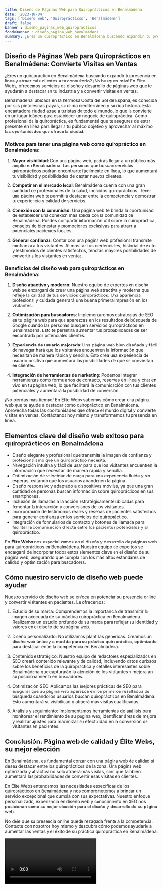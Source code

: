 ```yaml
---
title: Diseño de Páginas Web para Quiroprácticos en Benalmádena
date: '2023-10-04'
tags: ['Diseño web', 'Quiroprácticos', 'Benalmádena']
draft: false
banner : diseño_paginas_web_quiroprácticos
fondoBanner : diseño_pagina_web_benalmádena
summary: ¿Eres un quiropráctico en Benalmádena buscando expandir tu presencia en línea y atraer más clientes a tu consultorio? ¡No busques más! En Élite Webs, ofrecemos servicios de diseño y desarrollo de páginas web que te ayudarán a destacar en tu industria y a convertir visitas en ventas.
---
```


## Diseño de Páginas Web para Quiroprácticos en Benalmádena: Convierte Visitas en Ventas

¿Eres un quiropráctico en Benalmádena buscando expandir tu presencia en línea y atraer más clientes a tu consultorio? ¡No busques más! En Élite Webs, ofrecemos servicios de diseño y desarrollo de páginas web que te ayudarán a destacar en tu industria y a convertir visitas en ventas.

Benalmádena, ubicada en la hermosa Costa del Sol de España, es conocida por sus pintorescas playas, su clima mediterráneo y su rica historia. Esta encantadora ciudad atrae a turistas de todo el mundo, lo que la convierte en un lugar idóneo para establecer un negocio de quiropráctica. Como profesional de la quiropráctica, es fundamental que te asegures de estar presente en línea para llegar a tu público objetivo y aprovechar al máximo las oportunidades que ofrece la ciudad.

### Motivos para tener una página web como quiropráctico en Benalmádena:

1. **Mayor visibilidad**: Con una página web, podrás llegar a un público más amplio en Benalmádena. Las personas que buscan servicios quiroprácticos podrán encontrarte fácilmente en línea, lo que aumentará tu visibilidad y posibilidades de captar nuevos clientes.

2. **Competir en el mercado local**: Benalmádena cuenta con una gran cantidad de profesionales de la salud, incluidos quiroprácticos. Tener una página web te permitirá destacar entre la competencia y demostrar tu experiencia y calidad de servicios.

3. **Conexión con la comunidad**: Una página web te brinda la oportunidad de establecer una conexión más sólida con la comunidad de Benalmádena. Puedes compartir información útil sobre la quiropráctica, consejos de bienestar y promociones exclusivas para atraer a potenciales pacientes locales.

4. **Generar confianza**: Contar con una página web profesional transmite confianza a tus visitantes. Al mostrar tus credenciales, historial de éxito y testimonios de clientes satisfechos, tendrás mayores posibilidades de convertir a los visitantes en ventas.

### Beneficios del diseño web para quiroprácticos en Benalmádena:

1. **Diseño atractivo y moderno**: Nuestro equipo de expertos en diseño web se encargará de crear una página web atractiva y moderna que refleje la calidad de tus servicios quiroprácticos. Una apariencia profesional y cuidada generará una buena primera impresión en los visitantes.

2. **Optimización para buscadores**: Implementaremos estrategias de SEO en tu página web para que aparezcas en los resultados de búsqueda de Google cuando las personas busquen servicios quiroprácticos en Benalmádena. Esto te permitirá aumentar tus probabilidades de ser encontrado por potenciales clientes.

3. **Experiencia de usuario mejorada**: Una página web bien diseñada y fácil de navegar hará que los visitantes encuentren la información que necesitan de manera rápida y sencilla. Esto crea una experiencia de usuario positiva que aumentará las posibilidades de que se conviertan en clientes.

4. **Integración de herramientas de marketing**: Podemos integrar herramientas como formularios de contacto, reservas en línea y chat en vivo en tu página web, lo que facilitará la comunicación con tus clientes potenciales y aumentará la posibilidad de conversión.

¡No pierdas más tiempo! En Élite Webs sabemos cómo crear una página web que te ayude a destacar como quiropráctico en Benalmádena. Aprovecha todas las oportunidades que ofrece el mundo digital y convierte visitas en ventas. Contáctanos hoy mismo y transformemos tu presencia en línea.

<GifSeo />

<Cta />

## Elementos clave del diseño web exitoso para quiroprácticos en Benalmádena

- Diseño elegante y profesional que transmita la imagen de confianza y profesionalismo que un quiropráctico necesita.
- Navegación intuitiva y fácil de usar para que los visitantes encuentren la información que necesitan de manera rápida y sencilla.
- Optimización de velocidad de carga para una experiencia fluida y sin esperas, evitando que los usuarios abandonen la página.
- Diseño responsivo y adaptado a dispositivos móviles, ya que una gran cantidad de personas buscan información sobre quiroprácticos en sus smartphones.
- Inclusión de llamadas a la acción estratégicamente ubicadas para fomentar la interacción y conversiones de los visitantes.
- Incorporación de testimonios reales y reseñas de pacientes satisfechos para generar confianza en los servicios del quiropráctico.
- Integración de formularios de contacto y botones de llamada para facilitar la comunicación directa entre los pacientes potenciales y el quiropráctico.

En **Élite Webs** nos especializamos en el diseño y desarrollo de páginas web para quiroprácticos en Benalmádena. Nuestro equipo de expertos se encargará de incorporar todos estos elementos clave en el diseño de su página web, asegurando que cumpla con los más altos estándares de calidad y optimización para buscadores.

## Cómo nuestro servicio de diseño web puede ayudar

Nuestro servicio de diseño web se enfoca en potenciar su presencia online y convertir visitantes en pacientes. Le ofrecemos:

1. Estudio de su marca: Comprendemos la importancia de transmitir la imagen adecuada de su práctica quiropráctica en Benalmádena. Realizamos un estudio profundo de su marca para reflejar su identidad y valores en el diseño de su página web.

2. Diseño personalizado: No utilizamos plantillas genéricas. Creamos un diseño web único y a medida para su práctica quiropráctica, optimizado para destacar entre la competencia en Benalmádena.

3. Contenido estratégico: Nuestro equipo de redactores especializados en SEO creará contenido relevante y de calidad, incluyendo datos curiosos sobre los beneficios de la quiropráctica y detalles interesantes sobre Benalmádena que capturarán la atención de los visitantes y mejorarán su posicionamiento en buscadores.

4. Optimización SEO: Aplicamos las mejores prácticas de SEO para asegurar que su página web aparezca en los primeros resultados de búsqueda cuando los usuarios buscan quiroprácticos en Benalmádena. Esto aumentará su visibilidad y atraerá más visitas cualificadas.

5. Análisis y seguimiento: Implementamos herramientas de análisis para monitorear el rendimiento de su página web, identificar áreas de mejora y realizar ajustes para maximizar su efectividad en la conversión de visitantes en pacientes.

## Conclusión: Página web de calidad y Élite Webs, su mejor elección

En Benalmádena, es fundamental contar con una página web de calidad si desea destacar entre los quiroprácticos de la zona. Una página web optimizada y atractiva no solo atraerá más visitas, sino que también aumentará las probabilidades de convertir esas visitas en clientes.

En Élite Webs entendemos las necesidades específicas de los quiroprácticos en Benalmádena y nos comprometemos a brindar un servicio excepcional que cumpla con sus expectativas. Nuestro enfoque personalizado, experiencia en diseño web y conocimiento en SEO nos posicionan como su mejor elección para el diseño y desarrollo de su página web.

No deje que su presencia online quede rezagada frente a la competencia. Contacte con nosotros hoy mismo y descubra cómo podemos ayudarle a aumentar las ventas y el éxito de su práctica quiropráctica en Benalmádena.

<Video />

<CtaBot job='Quiroprácticos' city='Benalmádena'/>

<Gmaps query='Benalmádena+españa+maps' />